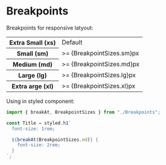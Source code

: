 
<Meta title="Styles/Breakpoints" />

# Breakpoints

Breakpoints for responsive latyout:

<table>
  <tr>
    <th>Extra Small (xs)</th>
    <td>Default</td>
  </tr>
  <tr>
    <th>Small (sm)</th>
    <td>>= {BreakpointSizes.sm}px</td>
  </tr>
  <tr>
    <th>Medium (md)</th>
    <td>>= {BreakpointSizes.md}px</td>
  </tr>
  <tr>
    <th>Large (lg)</th>
    <td>>= {BreakpointSizes.lg}px</td>
  </tr>
  <tr>
    <th>Extra arge (xl)</th>
    <td>>= {BreakpointSizes.xl}px</td>
  </tr>
</table>

Using in styled component:

```js
import { breakAt, BreakpointSizes } from "./Breakpoints";

const Title = styled.h1`
  font-size: 1rem;

  ${breakAt(BreakpointSizes.md)} {
    font-size: 2rem;
  }
`;
```
